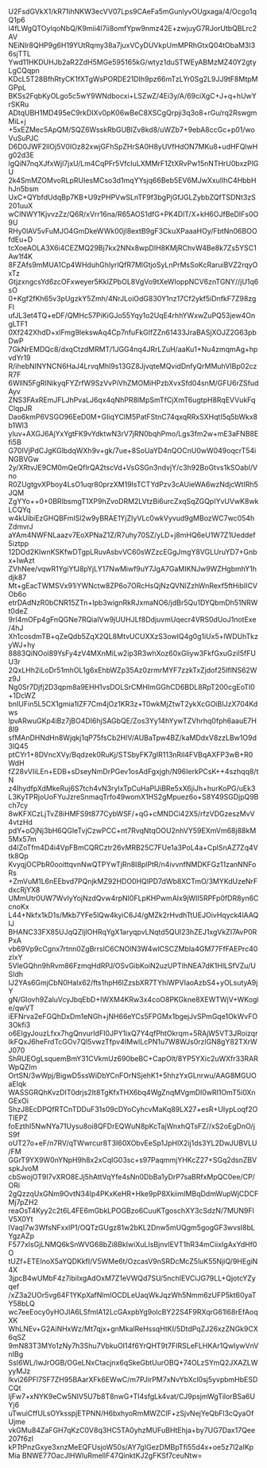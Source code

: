 U2FsdGVkX1/kR71ihNKW3ecVV07Lps9CAeFa5mGunlyvOUgxaga/4/Ocgo1qQ1p6
l4fLWgQTOylqoNbQ/K9mii4l7ii8omfYpw9nmz42E+zwjuyG7RJorUtbQBLrc2AV
NEiNlr8QHP9g6H19YUtRqmy38a7juxVCyDUVkpUmMPRhGtxQ04tObaM3I36sjTTL
Ywd11HKDUHJb2aR2ZdH5MGe595165kG/wtyz1duSTWEyABMzMZ40Y2gtyLgCQqpn
KDcL5T28BfhRtyCK1fXTgWsPORDE21DIh9pz66mTzLYr0Sg2L9JJ9tF8MtpMGPpL
BKSs2FqbKyOLgo5c5wY9WNdbocxi+LSZwZ/4Ei3y/A/69ciXgC+J+q+hUwYrSKRu
ADtqUBH1MD495eC9rkDIXv0pK06wBeC8XSCgQrpji3q3o8+rGu/rq2RswgmMiL+j
+5xEZMec5ApQM/SQZ6WsskRbGUBlZv8kd8/uWZb7+9ebA8ccGc+p01/woVuSuPJC
D6D0JWF2llOj5V0IOz82xwjGFhSpZHrSA0H8yUVfHdON7MKu8+udHFQlwHg02d3E
lgQiN7nqXJfxWjl7jxU/Lm4CqPFr5VfcIuLXMMrF1ZtXRvPw15nNTHrU0bxzPlGU
2k4SmMZOMvoRLpRUIesMCso3d1mqYYsjq66Beb5EV6MJwXxuIIhC4HbbHhJn5bsm
UxC+QYbfdUdqBp7KB+U9zPHPVwSLnTF9f3bgPjGfJGLZybbZQfTSDNt3zS201uuX
wCINWY1KjvvzZz/Q6R/xVrr16na/R65AOS1dfG+PK4DlT/X+kH6OJfBeDIFs0O9U
RHy0lAV5vFuMJO4GmDkeWWk00jI8extB9gF3CkuXPaaaHOy/FbtNn06BOOfdEu+D
tcXoeAOLA3X6i4CEZMQ29Bj7kx2NNx8wpDIH8KMjRChvW4Be8k7Zs5YSC1Aw1f4K
8FZAfs9mMUA1Cp4WHduhGhlyrlQfR7MlGtjoSyLnPrMsSoKcRaruiBVZ2rqyOxTz
GtjzxngcsYd6zcOFxweyer5KklZPbOL8VgVo9tXeWIoppNCV6znTGNY//jU1q6sO
0+Kgf2fKh65v3pUgzkY5Zmh/4NrJLoiOdG830Y1nz17Cf2ykf5iDnfkF7Z98zgFl
ufJL3et4TQ+eDF/QMHc57PiKiGJo55Yqy1o2UqE4rhhYWxwZuPQ53jew4OngLTF1
0Xf242XhdD+xlFmg9IekswAq4Cp7nfuFkGIfZZn61433JraBASjXOJZ2G63pbDwP
7GkNrEMDQc8/dxqCtzdMRMT/1JGG4nq4JRrLZuH/aaKu1+Nu4zmqmAg+hpvdYr19
R/ihebNINYNCN6HaJ4LrvqMhl9s13GZ8JjvqteMQvidDnfyQrMMuhVIBp02czR7F
6WllN5FgRINikyqFYZrfW9SzVvPiVhZMOMiHPzbXvxSfd04snM/GFU6rZSfudAyv
ZNS3FAxREmJFLJhPvaLJ6qx4qNhPR8lMpSmTfCjXmT6ugtpH8RqEVVukFqClqpJR
Dao6kmP6VSGO96EeD0M+GIiqYClM5PatFStnC74qxqRRxSXHqtI5q5bWkx8b1Wl3
yluv+AXGJ6AjYxYgtFK9vYdktwN3rV7jRN0bqhPmo/Lgs3fm2w+mE3aFNB8Efi5B
G70IVjPdCJgKGlbdqWXh9v+gk/7ue+8SoUaYD4nQOCnU0wW049oqcrT54iNGBVGw
2y/XRtvJE9CM0mQeQfIrQA2tscVd+VsGSGn3ndvjY/c3h92BoGtvs1kSOabI/Vno
R0ZUgtgvXPboy4LsO1uqr80przXM19IsTCTYdPzv3cAUieWA6wzNdjcWtIRh5JQM
ZgYYo++0+0BRlbsmgT1XP9hZvoDRM2LVtzBi6urcZxqSqZGQpIYvUVwK8wkLCQYq
w4kUibiEzGHQBFmISl2w9yBRAE1YjZIyVLc0wkVyvud9gMBozWC7wc054hZdmvrJ
aYAm4NWFNLaazv7EoXPNaZ1Z/R7uhy70SZ/yLD+j8mHQ6eU1W7Z1Ueddef5iztpp
12DOd2KIwnKSKfwDTgpLRuvAsbvVC60sWZzcEGgJmgY8VGLUruYD7+Gnbx+IwAzt
ZVhNee/vqwR1YgiYfJ8pYjLY17NwMiwf9uY7JgA7GaMIKNJw9WZHgbmhY1hdjk87
Mt+gEacTWMSVx91iYWNctw8ZP6o7ORcHsQjNzQVNlZzhWnRexf5ftHibIICVOb6o
etrDAdNzR0bCNR15ZTn+Ipb3wignRkRJxmaNO6/jdBr5Qu1DYQbmDh51NRWt0deZ
9rI4mOFp4gFnQGNe7RQialVw9jUUHJLf8DdjuvmUqecr4VRS0dUoJ1notExe/4hJ
Xh1cosdmTB+qZeQdb5ZqX2QL8MtvUCUXXzS3owIQ4g0g1iUx5+lWDUhTkzyWJ+hy
8883QiNOol89YsFy4zV4MXnMiLw2ip3R3whXoz60xGliyw3FkfGxuGziI5fFUU3r
2QxLHh2iLoDr51mhOL1g6xEhbWZp35Az0zrmrMYF7zzkTxZjdof25IflNS62Wz9J
Ng0Sr7Djfj2D3qpm8a9EHH1vsDOLSrCMHImGGhCD6BDL8RpT200cgEoTI0+1DcWZ
bnIUFin5L5CX1gmia1IZF7Cm4jOz1KR3z+T0wkMjZtwT2ykXcGOiBIJzX704Kdws
lpvARwuGKp4iBz7jBO4DI6hjSAGbQE/Zos3Yy14hYywTZVhrhq0fph6aauE7H8l9
sfMAnDHNdHn8Wjqkj1qP75fsCb2HlV/AUBaTpw4BZ/kaMDdxV8zzLBw1O9d3lQ45
ptCYr1+8DVncXVy/Bqdzek0RuKj/STSbyFK7gIR113nRil4FVBqAXFP3wB+R0WdH
fZ28vVIiLEn+EDB+sDseyNmDrPGev1osAdFgxjgh/N96IerkPCsK++4szhqq8/tN
z4IhydfpXdMkeRuj6S7tch4vN3ryIxTpCuHaPlJiBRe5xX6jiJh+hurKoPG/uEk3
L3KyTPRjoUoFYuJzreSnmaqTrfo49womX1HS2gMpuez6o+S8Y49SGDjpQ9Bch7cy
8wKFXCzLjTvZ8iHMFS9t877CybWSF/+qG+cMNDCi42X5/rfzVDGzeszMvV4vtzHd
pdY+oOjNj3bH6QGleTvjCzwPCC+nt7RvqNtqOOU2nhVY59EXmVm68j88kM5Mx57m
d4lZoTfm4D4i4VpFBmCQRCztr26vMRB25C7FUe1a3PoL4a+CplSnAZ7Zq4Vtk8Qp
KvyqjOCPbR0ooittqvnNwQTPYwTjRn8I8plPtR/n4ivvnfNMDKFGz11zanNNFoRs
+ZmVuM1L6nEEbvd7PQnjkMZ92HDO0HQIPD7dWb8XCTmO/3MYKdUzeNrFdxcRjYX8
UMmUtr0UW7WvIyYojNzdQvw4rpNI0FLpKHPwmAIx9jWII5RPFp0fDR8yn6CcnoKx
L44+Nkfx1kD1s/Mkb7YFe5lQw4kyiC6J4/gMZk2rHvdhTtUEJOivHqyck4lAAQIJ
BHANC33FX85UJqQZIjlOHRqYgX1aryqpvLNqtd5QUl23hZEJ1xgVkZI7AvP0RPxA
vb69Vp9cCgnx7rtnn0ZgBrrslC6CNOlN3W4wlCSCZMbIa4GM77FfFAEPrc40zIxY
5VleGQhn9hRvm86FzmqHdRPJ/OSvGibKoiN2uzUPTIhNEA7dK1HlLSfVZu/USIdh
IJ2YAs6GmjCbN0HaIx62/fts1hpH6lZzsbXR7TYhiWPVIaoAzbS4+yOLsutyA9jY
gN/GIovh9ZaluVcyJbqEbD+IWXM4KRw3x4coO8PKGkne8XEWTWjV+WKogle/qwVT
iEFNrva2eFGQhDxDm1eNGh+jNH66eYCs5FPGMx1bgejJvSPmGqe1OkWvFO3Okfi3
o6EIgyJouzLfxx7hgQnvurIdFI0JPY1ixQ7Y4qfPhtOkrqm+5RAjW5VT3JRoizqr
IkFQxJ6heFrdTcGOv7Ql5vwzTfpv4IMwlLcPN1u7W8WJs0rzlGN8gY82TXrWJ070
ShRUEOgLsquemBmY31CVkmUz690beBC+CapOlt/8YP5YXic2uWXfr33RARWpQZIm
OrtSN/3wWpj/BigwD5ssWiDbYCnFOrNSjehK1+5hhzYxGLnrwu/AAG8MGUOaEIqk
WASSGRQhKvzDIT0drjs2It8TgKfxTHX6bq4WgZnqMVgmDl0wRI1OmT5i0XnGExOi
ShzJ8EcDPQfRTCnTDDuF31s09cDYoCyhcvMaKq89LX27+esR+UIypLoqf2OTIEPZ
foEzthI5NwNYa71Uysu8oi8QFDrEQWuN8pKcTajWnxhQTsFZ//xS2oEgDnO/jS9f
oUT27o+eF/n7RV/qTWwrcur8T3I60XObvEeSp1JpHlX2ij1ds3YL2DwJUBVLU/FM
GGrT9YX9W0nYNpH9h8x2xCqlG03sc+s97PaqmmjYHKcZ27+SGq2dsnZBVspkJvoM
cbSwojOT9I7vXRO8EJj5hAttVqYfe4sNn0DbBa1yDrP7saBRfxMpQC0ee/CP/ORi
2gQzzqUxGNm9OvtN34Ip4PKxKeHR+Hke9pP8XkiimIMBqDdmWupWjCDCFMj7pZH2
reaOsT4Kyy2c2t6L4FE6mGbkLPOGBzo6CuuKTgoschXY3cSdzN/7MUN9FlV5X0Yt
IVaqI7w3WfsNFxxlP1/OQTzGUgz81w2bKL2Dnw5mUQgm5gogGF3wvsI8bLYgzAZp
F577xIsGjLNMQ6kSnWVG68bZi8BkIwiXuLIsBjnvIEVT1hR34mCiixIgAxYdHf0O
tUZf+ETEInoX5aYQDKkfI/V5WMe6t/OzcasV9nSRDcMcZ5luK55NjiQ/9HEgiN4X
3jpcB4wUMbF4z7ibiIxgAdOxM7Z1eVWQd7SU/5nchIEVCiJG79LL+QjotcYZyqef
/xZ3a2UOr5vg64F1YKpXafNlmIOCDLeUaqWkJqzWh5Nmm6zUFP5kt60yaTY58bLQ
wc7eeEocy0yHOJlA6LSfmlA12LcGAxpbYg9oIcBY22S4F9RXqrG61l68rEfAoqXK
WhLNEv+G2AiNHxWz/Mt7qjx+gnMkalReHssqHtKI/5DtdPqZJ26xzZNGk9CX6qSZ
9mN83T3MYo1zNy7h3Shu7VbkuOI14f6YrQHT9t7FIRSLeFLHKAr1QwIywVnVnIBg
SsI6WL/lwJrOGB/OGeLNxCtacjnx6qSkeGbtUurOBQ+74OLzSYmQ2JXAZLWyyMJz
lkvi26PFl7SF7ZH95BAarXFk6EWwC/m7PJirPM7xNvYbXcl0sj5yvpbmHbESDCQt
ljFw7+xNYK9eCw5NIV5U7b8T8nwG+TI4sfgLk4vat/CJ9psjmWgTilorBSa6UYj6
uTwuiCffULsOYksspjETPNN/H6bxhyoRmMWZClF+zSjvNejYeQbFl3cQyaOfUjme
vkGMu84ZaFGH7qKzC0V8q3HC5TA0yhzMUFuBHtEhja+by7UG7Dax17Qee207f6zI
kPTtPnzGxye3xnzMeEQFUsjoW50s/AY7gIGezDMBpTfi55d4x+oe5z7l2aIKpMia
BNWE77OacJlHWluRmelIF47QinktKJ2gFKSf7ceuNtw=
